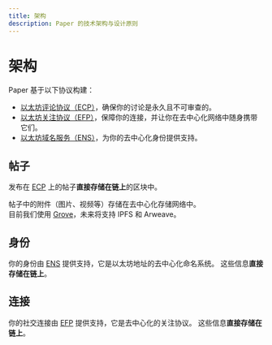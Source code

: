 ```yaml
---
title: 架构
description: Paper 的技术架构与设计原则
---
```



# 架构

Paper 基于以下协议构建：

- [以太坊评论协议（ECP）](./protocols/ecp)，确保你的讨论是永久且不可审查的。
- [以太坊关注协议（EFP）](./protocols/efp)，保障你的连接，并让你在去中心化网络中随身携带它们。
- [以太坊域名服务（ENS）](./protocols/ens)，为你的去中心化身份提供支持。

## 帖子
发布在 [ECP](./protocols/ecp) 上的帖子**直接存储在链上**的区块中。

帖子中的附件（图片、视频等）存储在去中心化存储网络中。  
目前我们使用 [Grove](https://lens.xyz/docs/storage)，未来将支持 IPFS 和 Arweave。

## 身份
你的身份由 [ENS](./protocols/ens) 提供支持，它是以太坊地址的去中心化命名系统。
这些信息**直接存储在链上**。

## 连接
你的社交连接由 [EFP](./protocols/efp) 提供支持，它是去中心化的关注协议。
这些信息**直接存储在链上**。
